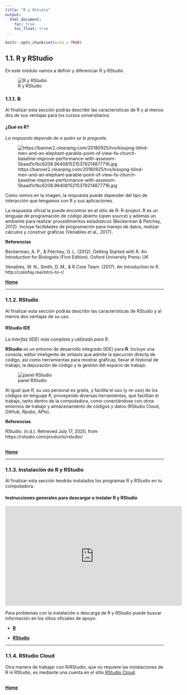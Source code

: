 ```yaml
---
title: "R y RStudio"
output:
  html_document:
    toc: true
    toc_float: true
---
```


```r
knitr::opts_chunk$set(echo = TRUE)
```

## 1.1. R y RStudio
En este módulo vamos a definir y diferenciar R y RStudio

![R y RStudio](media/RRStudio.png)

### 1.1.1. R
Al finalizar esta sección podrás describir las características de R y al menos dos de sus ventajas para los cursos universitarios.

#### ¿Qué es R?
_La respuesta depende de a quién se le pregunte._

![https://banner2.cleanpng.com/20180925/tvs/kisspng-blind-men-and-an-elephant-parable-point-of-view-fa-church-baseline-improve-performance-with-assessm-5baad1cfbc6208.9640815215379214877716.jpg](media/elephant.jpg)


Como vemos en la imagen, la respuesta puede depender del tipo de interacción que tengamos con R y sus aplicaciones.

La respuesta oficial la puede encontrar en el sitio de R: R-project.  R es un lenguaje de programación de código abierto (open source) y además un ambiente para realizar procedimientos estadísticos (Beckerman & Petchey, 2012).  Incluye facilidades de programación para manejo de datos, realizar cálculos y construir gráficas (Venables et al., 2017).  



__Referencias__

Beckerman, A. P., & Petchey, O. L. (2012). Getting Started with R.  An Introduction for Biologists (First Edition). Oxford University Press; UK

Venables, W. N., Smith, D. M., & R Core Team. (2017). An Introduction to R. http://colinfay.me/intro-to-r/

[  __Home__](https://dsfernandez.github.io/tallerR-basico/index.html)

*** 

### 1.1.2. RStudio
Al finalizar esta sección podrás describir las características de RStudio y al menos dos ventajas de su uso.

#### RStudio IDE
_La interfaz (IDE) más completa y utilizada para R._

__RStudio__ es un entorno de desarrollo integrado (IDE) para __R__. Incluye una consola, editor inteligente de sintaxis que admite la ejecución directa de código, así como herramientas para mostrar gráficas, llevar el historial de trabajo, la depuración de código y la gestión del espacio de trabajo.

![panel RStudio](media/RStudio.png)

Al igual que R, su uso personal es gratis, y facilita el uso (y re-uso) de los códigos en lenguaje R, proveyendo diversas herramientas, que facilitan el trabajo, tanto dentro de la computadora, como conectándose con otros entornos de trabajo y almacenamiento de códigos y datos (RStudio Cloud, GitHub, Rpubs, APIs).

__Referencias__

RStudio. (n.d.). Retrieved July 17, 2020, from https://rstudio.com/products/rstudio/

\
[  __Home__](https://dsfernandez.github.io/tallerR-basico/index.html)

***  

### 1.1.3. Instalación de R y RStudio
Al finalizar esta sección tendrás instalados los programas R y RStudio en tu computadora.

#### Instrucciones generales para descargar e instalar R y RStudio

<iframe width="560" height="315" src="https://www.youtube.com/embed/-sryC9wgHvU" frameborder="0" allow="accelerometer; autoplay; encrypted-media; gyroscope; picture-in-picture" allowfullscreen></iframe>

Para problemas con la instalación o descarga de R y RStudio puede buscar información en los sitios oficiales de apoyo:  

* [ __R__ ](https://cran.r-project.org/faqs.html)  

* [ __RStudio__ ](https://rstudio.com/products/rstudio/download/)

*** 

### 1.1.4. RStudio Cloud
Otra manera de trabajar con R/RStudio, que no requiere las instalaciones de R ni RStudio, es mediante una cuenta en el sitio [RStudio Cloud](https://rstudio.cloud/).

\
[  __Home__](https://dsfernandez.github.io/tallerR-basico/index.html)



